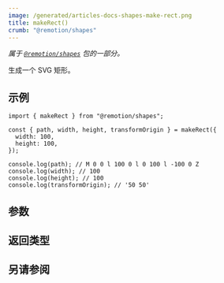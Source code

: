 ```yaml
---
image: /generated/articles-docs-shapes-make-rect.png
title: makeRect()
crumb: "@remotion/shapes"
---
```



_属于 [`@remotion/shapes`](/docs/shapes) 包的一部分。_

生成一个 SVG 矩形。

## 示例

```tsx twoslash title="rect.ts"
import { makeRect } from "@remotion/shapes";

const { path, width, height, transformOrigin } = makeRect({
  width: 100,
  height: 100,
});

console.log(path); // M 0 0 l 100 0 l 0 100 l -100 0 Z
console.log(width); // 100
console.log(height); // 100
console.log(transformOrigin); // '50 50'
```

## 参数

<ShapeOptions shape="rect"/>

## 返回类型

<MakeShapeReturnType shape="rect"/>

## 另请参阅

<MakeShapeSeeAlso shape="rect"/>

